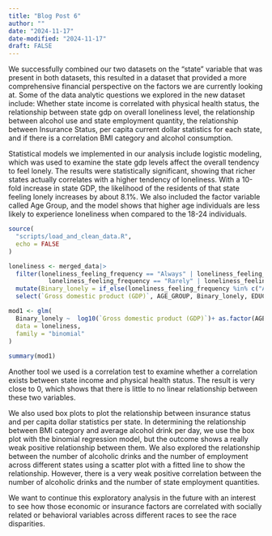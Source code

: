 ```yaml
---
title: "Blog Post 6"
author: ""
date: "2024-11-17"
date-modified: "2024-11-17"
draft: FALSE
---
```


We successfully combined our two datasets on the “state” variable that was present in both datasets, this resulted in a dataset that provided a more comprehensive financial perspective on the factors we are currently looking at. Some of the data analytic questions we explored in the new dataset include:  Whether state income is correlated with physical health status, the relationship between state gdp on overall loneliness level, the relationship between alcohol use and state employment quantity, the relationship between Insurance Status, per capita current dollar statistics for each state, and if there is a correlation BMI category and alcohol consumption.


Statistical models we implemented in our analysis include logistic modeling, which was used to examine the state gdp levels affect the overall tendency to feel lonely. The results were statistically significant, showing that richer states actually correlates with a higher tendency of loneliness. With a 10-fold increase in state GDP, the likelihood of the residents of that state feeling lonely increases by about 8.1%. We also included the factor variable called Age Group, and the model shows that higher age individuals are less likely to experience loneliness when compared to the 18-24 individuals.
```r
source(
  "scripts/load_and_clean_data.R",
  echo = FALSE 
)

loneliness <- merged_data|>
  filter(loneliness_feeling_frequency == "Always" | loneliness_feeling_frequency == "Usually" |
           loneliness_feeling_frequency == "Rarely" | loneliness_feeling_frequency == "Never")|>
  mutate(Binary_lonely = if_else(loneliness_feeling_frequency %in% c("Always", "Usually"), 1, 0))|>
  select(`Gross domestic product (GDP)`, AGE_GROUP, Binary_lonely, EDUCA, `Personal income`)

mod1 <- glm(
  Binary_lonely ~  log10(`Gross domestic product (GDP)`)+ as.factor(AGE_GROUP),
  data = loneliness,
  family = "binomial"
)
  
summary(mod1)
```


Another tool we used is a correlation test to examine whether a correlation exists between state income and physical health status. The result is very close to 0, which shows that there is little to no linear relationship between these two variables. 


We also used box plots to plot the relationship between insurance status and per capita dollar statistics per state. In determining the relationship between BMI category and average alcohol drink per day, we use the box plot with the binomial regression model, but the outcome shows a really weak positive relationship between them. We also explored the relationship between the number of alcoholic drinks and the number of employment across different states using a scatter plot with a fitted line to show the relationship. However, there is a very weak positive correlation between the number of alcoholic drinks and the number of state employment quantities.


We want to continue this exploratory analysis in the future with an interest to see how those economic or insurance factors are correlated with socially related or behavioral variables across different races to see the race disparities.
